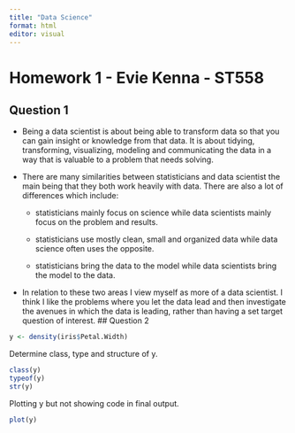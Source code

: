 ```yaml
---
title: "Data Science"
format: html
editor: visual
---
```


# Homework 1 - Evie Kenna - ST558

## Question 1

-   Being a data scientist is about being able to transform data so that you can gain insight or knowledge from that data. It is about tidying, transforming, visualizing, modeling and communicating the data in a way that is valuable to a problem that needs solving.

-   There are many similarities between statisticians and data scientist the main being that they both work heavily with data. There are also a lot of differences which include:

    -   statisticians mainly focus on science while data scientists mainly focus on the problem and results.

    -   statisticians use mostly clean, small and organized data while data science often uses the opposite.

    -   statisticians bring the data to the model while data scientists bring the model to the data.

-   In relation to these two areas I view myself as more of a data scientist. I think I like the problems where you let the data lead and then investigate the avenues in which the data is leading, rather than having a set target question of interest.
## Question 2
```r
y <- density(iris$Petal.Width)
```
Determine class, type and structure of y.
```r
class(y)
typeof(y)
str(y)
```
Plotting y but not showing code in final output. 
```r
plot(y)

```

